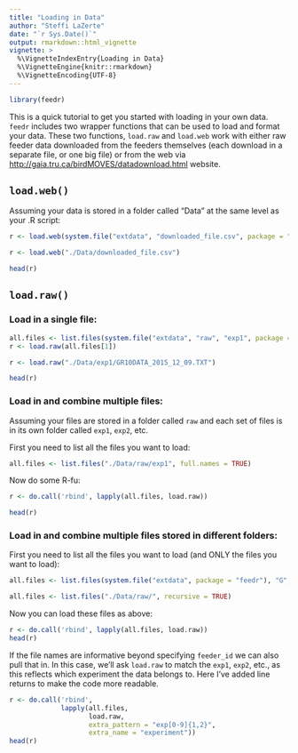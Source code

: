 ```yaml
---
title: "Loading in Data"
author: "Steffi LaZerte"
date: "`r Sys.Date()`"
output: rmarkdown::html_vignette
vignette: >
  %\VignetteIndexEntry{Loading in Data}
  %\VignetteEngine{knitr::rmarkdown}
  %\VignetteEncoding{UTF-8}
---
```



```r
library(feedr)
```

This is a quick tutorial to get you started with loading in your own data. `feedr` includes two wrapper functions that can be used to load and format your data. These two functions, `load.raw` and `load.web` work with either raw feeder data downloaded from the feeders themselves (each download in a separate file, or one big file) or from the web via <http://gaia.tru.ca/birdMOVES/datadownload.html> website.

## `load.web()`

Assuming your data is stored in a folder called "Data" at the same level as your .R script:
```r
r <- load.web(system.file("extdata", "downloaded_file.csv", package = "feedr"))
```

```r
r <- load.web("./Data/downloaded_file.csv")
```

```r
head(r)
```

## `load.raw()`

### Load in a single file:
```r
all.files <- list.files(system.file("extdata", "raw", "exp1", package = "feedr"), full.names = T)
r <- load.raw(all.files[1])
```

```r
r <- load.raw("./Data/exp1/GR10DATA_2015_12_09.TXT")
```

```r
head(r)
```

### Load in and combine multiple files:

Assuming your files are stored in a folder called `raw` and each set of files is in its own folder called `exp1`, `exp2`, etc.

First you need to list all the files you want to load:
```r
all.files <- list.files("./Data/raw/exp1", full.names = TRUE)
```

Now do some R-fu:

```r
r <- do.call('rbind', lapply(all.files, load.raw))
```

```r
head(r)
```

### Load in and combine multiple files stored in different folders:

First you need to list all the files you want to load (and ONLY the files you want to load):

```r
all.files <- list.files(system.file("extdata", package = "feedr"), "G", recursive = TRUE, full.names = T)
```
```r
all.files <- list.files("./Data/raw/", recursive = TRUE)
```

Now you can load these files as above:
```r
r <- do.call('rbind', lapply(all.files, load.raw))
head(r)
```

If the file names are informative beyond specifying `feeder_id` we can also pull that in. In this case, we'll ask `load.raw` to match the `exp1`, `exp2`, etc., as this reflects which experiment the data belongs to. Here I've added line returns to make the code more readable.

```r
r <- do.call('rbind', 
             lapply(all.files, 
                    load.raw, 
                    extra_pattern = "exp[0-9]{1,2}", 
                    extra_name = "experiment"))
head(r)
```
